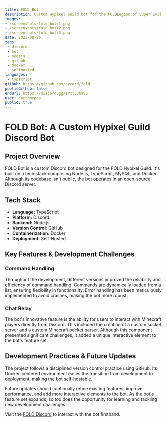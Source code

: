 ---
title: FOLD Bot
description: Custom Hypixel Guild bot for the FOLDLegion of Super Evil hypixel guild. 
images: 
- /screenshots/fold_bot/1.png 
- /screenshots/fold_bot/2.png 
- /screenshots/fold_bot/3.png
date: 2023-08-26
tags:
 - discord
 - bot
 - nodejs
 - github
 - docker
 - selfhosted
languages:
 - typscript
github: https://github.com/hycord/fold
publicGithub: false
endUrl: https://discord.gg/sPxt33haV5
user: darthmrpoe
public: true
---
# FOLD Bot: A Custom Hypixel Guild Discord Bot

## Project Overview
FOLD Bot is a custom Discord bot designed for the FOLD Hypixel Guild. It's built on a tech stack comprising Node.js, TypeScript, MySQL, and Docker. Although its codebase isn't public, the bot operates in an open-source Discord server.

## Tech Stack
- **Language:** TypeScript
- **Platform:** Discord
- **Backend:** Node.js
- **Version Control:** GitHub
- **Containerization:** Docker
- **Deployment:** Self-Hosted

## Key Features & Development Challenges

### Command Handling
Throughout the development, different versions improved the reliability and efficiency of command handling. Commands are dynamically loaded from a list, ensuring flexibility in functionality. Error handling has been meticulously implemented to avoid crashes, making the bot more robust.

### Chat Relay
The bot's innovative feature is the ability for users to interact with Minecraft players directly from Discord. This included the creation of a custom socket server and a custom Minecraft packet parser. Although this component presented significant challenges, it added a unique interactive element to the bot's feature set.

## Development Practices & Future Updates
The project follows a disciplined version control practice using GitHub. Its Docker-centered environment eases the transition from development to deployment, making the bot self-hostable.

Future updates should continually refine existing features, improve performance, and add more interactive elements to the bot. As the bot's feature set expands, so too does the opportunity for learning and tackling new development challenges.

Visit the [FOLD Discord](https://discord.gg/sPxt33haV5) to interact with the bot firsthand.
